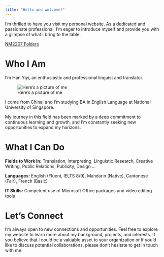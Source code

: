 ```yaml
---
title: "Hello and welcome!"
---
```

I'm thrilled to have you visit my personal website. As a dedicated and passionate professional, I'm eager to introduce myself and provide you with a glimpse of what I bring to the table.

[NM2207 Folders](https://github.com/hanyiyi111/NM2207)

# **Who I Am**

I'm Han Yiyi, an enthusiastic and professional linguist and translator.

::: {.column-margin}
![Here's a picture of me](My_photo.jpg)
:::

I come from China, and I'm studying BA in English Language at National University of Singapore. 

My journey in this field has been marked by a deep commitment to continuous learning and growth, and I'm constantly seeking new opportunities to expand my horizons.

# **What I Can Do**
**Fields to Work In:** Translation, Interpreting, Linguistic Research, Creative Writing, Public Relations, Publicity, Design ...

**Languages:** English (Fluent, IELTS 8/9), Mandarin (Native), Cantonese (Fair), French (Basic)

**IT Skills:** Competent use of Microsoft Office packages and video editing tools

# **Let's Connect**
I'm always open to new connections and opportunities. Feel free to explore my website to learn more about my background, projects, and interests. If you believe that I could be a valuable asset to your organization or if you'd like to discuss potential collaborations, please don't hesitate to get in touch with me.